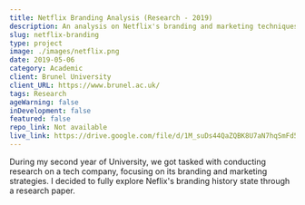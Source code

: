 ```yaml
---
title: Netflix Branding Analysis (Research - 2019)
description: An analysis on Netflix's branding and marketing techniques.
slug: netflix-branding
type: project
image: ./images/netflix.png
date: 2019-05-06
category: Academic
client: Brunel University
client_URL: https://www.brunel.ac.uk/
tags: Research
ageWarning: false 
inDevelopment: false
featured: false
repo_link: Not available
live_link: https://drive.google.com/file/d/1M_suDs44QaZQBK8U7aN7hqSmFd5RQKk_/view?usp=sharing
---
```


During my second year of University, we got tasked with conducting research on a tech company, focusing on its branding and marketing strategies. I decided to fully explore Neflix's branding history state through a research paper.






